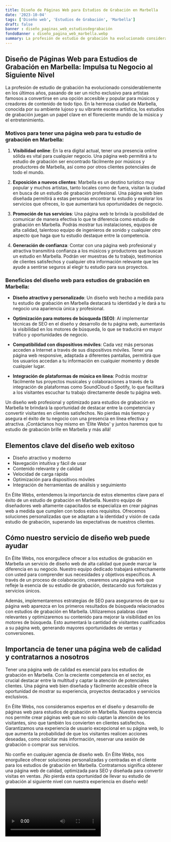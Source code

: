 ```yaml
---
title: Diseño de Páginas Web para Estudios de Grabación en Marbella
date: '2023-10-04'
tags: ['Diseño web', 'Estudios de Grabación', 'Marbella']
draft: false
banner : diseño_paginas_web_estudiosdegrabación
fondoBanner : diseño_pagina_web_marbella.webp
summary: La profesión de estudio de grabación ha evolucionado considerablemente en los últimos años, pasando de ser un nicho exclusivo para artistas famosos a convertirse en una opción accesible y popular para músicos y creadores de contenido de todo tipo. En la hermosa ciudad de Marbella, conocida por su ambiente lujoso y su vibrante escena artística, los estudios de grabación juegan un papel clave en el floreciente mundo de la música y el entretenimiento.
---
```


## Diseño de Páginas Web para Estudios de Grabación en Marbella: Impulsa tu Negocio al Siguiente Nivel

La profesión de estudio de grabación ha evolucionado considerablemente en los últimos años, pasando de ser un nicho exclusivo para artistas famosos a convertirse en una opción accesible y popular para músicos y creadores de contenido de todo tipo. En la hermosa ciudad de Marbella, conocida por su ambiente lujoso y su vibrante escena artística, los estudios de grabación juegan un papel clave en el floreciente mundo de la música y el entretenimiento.

### Motivos para tener una página web para tu estudio de grabación en Marbella:

1. **Visibilidad online**: En la era digital actual, tener una presencia online sólida es vital para cualquier negocio. Una página web permitirá a tu estudio de grabación ser encontrado fácilmente por músicos y productores de Marbella, así como por otros clientes potenciales de todo el mundo.

2. **Exposición a nuevos clientes**: Marbella es un destino turístico muy popular y muchos artistas, tanto locales como de fuera, visitan la ciudad en busca de un estudio de grabación profesional. Una página web bien diseñada permitirá a estas personas encontrar tu estudio y explorar los servicios que ofreces, lo que aumentará tus oportunidades de negocio.

3. **Promoción de tus servicios**: Una página web te brinda la posibilidad de comunicar de manera efectiva lo que te diferencia como estudio de grabación en Marbella. Podrás mostrar tus instalaciones, equipos de alta calidad, talentoso equipo de ingenieros de sonido y cualquier otro aspecto que haga que tu estudio destaque entre la competencia.

4. **Generación de confianza**: Contar con una página web profesional y atractiva transmitirá confianza a los músicos y productores que buscan un estudio en Marbella. Podrán ver muestras de tu trabajo, testimonios de clientes satisfechos y cualquier otra información relevante que les ayude a sentirse seguros al elegir tu estudio para sus proyectos.

### Beneficios del diseño web para estudios de grabación en Marbella:

- **Diseño atractivo y personalizado**: Un diseño web hecho a medida para tu estudio de grabación en Marbella destacará tu identidad y le dará a tu negocio una apariencia única y profesional.

- **Optimización para motores de búsqueda (SEO)**: Al implementar técnicas de SEO en el diseño y desarrollo de tu página web, aumentarás la visibilidad en los motores de búsqueda, lo que se traducirá en mayor tráfico y oportunidades de negocio.

- **Compatibilidad con dispositivos móviles**: Cada vez más personas acceden a Internet a través de sus dispositivos móviles. Tener una página web responsive, adaptada a diferentes pantallas, permitirá que los usuarios accedan a tu información en cualquier momento y desde cualquier lugar.

- **Integración de plataformas de música en línea**: Podrás mostrar fácilmente tus proyectos musicales y colaboraciones a través de la integración de plataformas como SoundCloud o Spotify, lo que facilitará a los visitantes escuchar tu trabajo directamente desde tu página web.

Un diseño web profesional y optimizado para estudios de grabación en Marbella te brindará la oportunidad de destacar entre la competencia y convertir visitantes en clientes satisfechos. No pierdas más tiempo y asegura el éxito de tu negocio con una presencia en línea efectiva y atractiva. ¡Contáctanos hoy mismo en 'Élite Webs' y juntos haremos que tu estudio de grabación brille en Marbella y más allá!

<GifSeo />

<Cta />

## Elementos clave del diseño web exitoso

- Diseño atractivo y moderno
- Navegación intuitiva y fácil de usar
- Contenido relevante y de calidad
- Velocidad de carga rápida
- Optimización para dispositivos móviles
- Integración de herramientas de análisis y seguimiento

En Élite Webs, entendemos la importancia de estos elementos clave para el éxito de un estudio de grabación en Marbella. Nuestro equipo de diseñadores web altamente capacitados se especializa en crear páginas web a medida que cumplen con todos estos requisitos. Ofrecemos soluciones personalizadas que se adaptan a la identidad y visión de cada estudio de grabación, superando las expectativas de nuestros clientes.

## Cómo nuestro servicio de diseño web puede ayudar

En Élite Webs, nos enorgullece ofrecer a los estudios de grabación en Marbella un servicio de diseño web de alta calidad que puede marcar la diferencia en su negocio. Nuestro equipo dedicado trabajará estrechamente con usted para comprender sus necesidades y objetivos específicos. A través de un proceso de colaboración, crearemos una página web que refleje la esencia de su estudio de grabación, destacando sus fortalezas y servicios únicos.

Además, implementaremos estrategias de SEO para asegurarnos de que su página web aparezca en los primeros resultados de búsqueda relacionados con estudios de grabación en Marbella. Utilizaremos palabras clave relevantes y optimizaremos su contenido para mejorar la visibilidad en los motores de búsqueda. Esto aumentará la cantidad de visitantes cualificados a su página web, generando mayores oportunidades de ventas y conversiones.

## Importancia de tener una página web de calidad y contratarnos a nosotros

Tener una página web de calidad es esencial para los estudios de grabación en Marbella. Con la creciente competencia en el sector, es crucial destacar entre la multitud y captar la atención de potenciales clientes. Una página web bien diseñada y fácilmente accesible ofrece la oportunidad de mostrar su experiencia, proyectos destacados y servicios exclusivos.

En Élite Webs, nos consideramos expertos en el diseño y desarrollo de páginas web para estudios de grabación en Marbella. Nuestra experiencia nos permite crear páginas web que no solo captan la atención de los visitantes, sino que también los convierten en clientes satisfechos. Garantizamos una experiencia de usuario excepcional en su página web, lo que aumenta la probabilidad de que los visitantes realicen acciones deseadas, como solicitar más información, reservar una sesión de grabación o comprar sus servicios.

No confíe en cualquier agencia de diseño web. En Élite Webs, nos enorgullece ofrecer soluciones personalizadas y centradas en el cliente para los estudios de grabación en Marbella. Contratarnos significa obtener una página web de calidad, optimizada para SEO y diseñada para convertir visitas en ventas. ¡No pierda esta oportunidad de llevar su estudio de grabación al siguiente nivel con nuestra experiencia en diseño web!

<Video />

<CtaBot job='Estudios de Grabación' city='Marbella'/>

<Gmaps query='Marbella+españa+maps' />